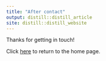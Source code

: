 ```yaml
---
title: "After contact"
output: distill::distill_article
site: distill::distill_website
---
```


Thanks for getting in touch!

Click [here](https://rahulan-c.github.io/lichess4545-stats) to return to the home page.

